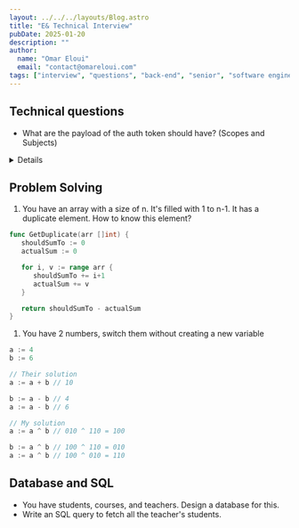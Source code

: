 ```yaml
---
layout: ../../../layouts/Blog.astro
title: "E& Technical Interview"
pubDate: 2025-01-20
description: ""
author:
  name: "Omar Eloui"
  email: "contact@omareloui.com"
tags: ["interview", "questions", "back-end", "senior", "software engineer", "database design"]
---
```



## Technical questions

- What are the payload of the auth token should have? (Scopes and Subjects)

<Details>
1. Issuer (iss): The entity that issued the token.

1. Subject (sub): Unique identifier for the user or entity the token belongs to.

1. Scopes (scope): Permissions granted by the token.

1. Audience (aud): The intended recipient of the token.

1. Expiration Time (exp): Timestamp when the token expires.

1. Issued At (iat): Timestamp when the token was issued.

1. Not Before (nbf): Timestamp before which the token isn't valid.
</Details>

## Problem Solving

1. You have an array with a size of n. It's filled with 1 to n-1. It has a
   duplicate element. How to know this element?

```go title="get-duplicate.go"
func GetDuplicate(arr []int) {
   shouldSumTo := 0
   actualSum := 0

   for i, v := range arr {
      shouldSumTo += i+1
      actualSum += v
   }

   return shouldSumTo - actualSum
}
```

1. You have 2 numbers, switch them without creating a new variable

```go title="swap-in-place.go"
a := 4
b := 6

// Their solution
a := a + b // 10

b := a - b // 4
a := a - b // 6

// My solution
a := a ^ b // 010 ^ 110 = 100

b := a ^ b // 100 ^ 110 = 010
a := a ^ b // 100 ^ 010 = 110
```

## Database and SQL

- You have students, courses, and teachers. Design a database for this.
- Write an SQL query to fetch all the teacher's students.
